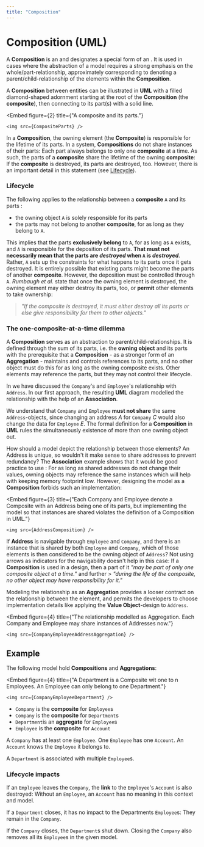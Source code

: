 ```yaml
---
title: "Composition"
---
```




# Composition (UML)

A **Composition** is an <GlosRef name="Association" file="uml.association" /> and designates a special form of an <GlosRef name="Aggregation" file="uml.aggregation" />. It is used in cases where the abstraction of a model requires a strong emphasis on the whole/part-relationship, approximately corresponding to denoting a parent/child-relationship of the elements within the **Composition**.

A **Composition** between entities can be illustrated in **UML** with a filled diamond-shaped adornment starting at the root of the **Composition** (the **composite**), then connecting to its part(s) with a solid line.


<Embed
    figure={2}
    title={"A composite and its parts."}
>
    <img src={CompositeParts} />
</Embed>


In a **Composition**, the owning element (the **Composite**) is responsible for the lifetime of its parts.
In a system, **Compositions** do not share instances of their parts: Each part always belongs to only one **composite** at a time.
As such, the parts of a **composite** share the lifetime of the owning **composite**: If the **composite** is destroyed, its parts are destroyed,
too. However, there is an important detail in this statement (see [Lifecycle](#lifecycle)).

### Lifecycle
The following applies to the relationship between a **composite** `A` and its parts :

 - the owning object `A` is solely responsible for its parts
 - the parts may not belong to another **composite**, for as long as they belong to `A`.

This implies that the parts **exclusively belong** to `A`, for as long as `A` exists, and `A` is responsible for the deposition
of its parts. **That must not necessarily mean that the parts are _destroyed_ when `A` is _destroyed_**. Rather, `A` sets up the constraints for what happens to its parts once it gets destroyed. It is entirely possible that existing parts might become the parts of another **composite**. However, the deposition must be controlled through `A`.
_Rumbaugh et al._ state that once the owning element is destroyed, the owning element may either destroy its parts, too, or **permit** other elements to take ownership:

> _"If the composite is destroyed, it must either destroy all its parts or else give responsibility for them to other objects."_ <BibRef name="UREF" pp="227"/>

### The one-composite-at-a-time dilemma
A **Composition** serves as an abstraction to parent/child-relationships. It is defined through the sum of its parts, i.e. the **owning object** and its parts with the prerequisite that a **Composition** - as a stronger form of an **Aggregation** - maintains and controls references to its parts, and no other object must do this for as long as the owning composite exists. Other elements may reference the parts, but they may not control their lifecycle.

In <GlosRef name="Association" file="uml.Association" /> we have discussed the `Company`'s and  `Employee`'s relationship with `Address`. In our first approach, the resulting **UML** diagram modelled the relationship with the help of an **Association**.

We understand that `Company` and `Employee` **must not share** the same `Address`-objects, since changing an address
 $A$ for `Company` $C$ would also change the data for `Employee` $E$. The formal definition for a **Composition** in **UML** rules the simultaneously existence of more than one owning object out.

How should a model depict the relationship between those elements? An Address is unique, so wouldn't it make sense to share addresses to prevent redundancy? The **Association** example shows that it would be good practice to use <GlosRef name="Value Objects" file="sd.valueobject" />:
For as long as shared addresses do not change their values, owning objects may reference the same instances which will help with keeping memory footprint low. However, designing the model as a **Composition** forbids such an implementation:


<Embed
    figure={3}
    title={"Each Company and Employee denote a Composite with an Address being one of its parts, but implementing the model so that instances are shared violates the definition of a Composition in UML."}
>
    <img src={AddressComposition} />
</Embed>

If **Address** is navigable through `Employee` and `Company`,
and there is an instance that is shared by both `Employee` and `Company`, which of those elements is then considered to be the owning object of `Address`? Not using arrows as indicators for the navigability doesn't help in this case: If a **Composition** is used in a design, then a part of it _"may be part of only one composite object at a time."_ <BibRef name="UREF" pp="228" /> and further > _"during the life of the composite, no other object may have responsibility for it."_ <BibRef name="UREF" pp="227" />

Modeling the relationship as an **Aggregation** provides a looser contract on the relationship between the element, and permits the developers to choose implementation details like applying the **Value Object**-design to `Address`.


<Embed
    figure={4}
    title={"The relationship modelled as Aggregation. Each Company and Employee may share instances of Addresses now."}
>
    <img src={CompanyEmployeeAddressAggregation} />
</Embed>

## Example

The following model hold **Compositions** and **Aggregations**:


<Embed
    figure={4}
    title={"A Department is a Composite wit one to n Employees. An Employee can only belong to one Department."}
>
    <img src={CompanyEmployeeDepartment} />
</Embed>

 - `Company` is the **composite** for `Employee`s
 - `Company` is the **composite** for `Department`s
 - `Department`is an **aggregate** for `Employee`s
 - `Employee` is the **composite** for `Account`

A `Company` has at least one `Employee`.
One `Employee` has one `Account`. An `Account` knows the `Employee` it belongs to.

A `Department` is associated with multiple `Employee`s.

### Lifecycle impacts

If an `Employee` leaves the `Company`, the **link** to the `Employee`'s `Account` is also destroyed: Without an `Employee`, an `Account` has no meaning in this context and model.

If a `Department` closes, it has no impact to the Departments `Employee`s: They remain in the `Company`.

If the `Company` closes, the `Department`s shut down.
Closing the `Company` also removes all its `Employee`s in the given model.

<BackButton />

